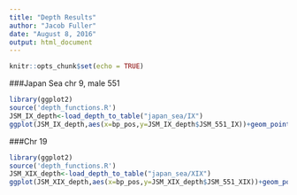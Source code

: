 ```yaml
---
title: "Depth Results"
author: "Jacob Fuller"
date: "August 8, 2016"
output: html_document
---
```


```r
knitr::opts_chunk$set(echo = TRUE)
```

###Japan Sea chr 9, male 551
```r
library(ggplot2)
source('depth_functions.R')
JSM_IX_depth<-load_depth_to_table("japan_sea/IX")
ggplot(JSM_IX_depth,aes(x=bp_pos,y=JSM_IX_depth$JSM_551_IX))+geom_point(size=0.3,alpha=0.5)+geom_smooth()+scale_y_continuous(limits=c(0,10))
```

###Chr 19
```r
library(ggplot2)
source('depth_functions.R')
JSM_XIX_depth<-load_depth_to_table("japan_sea/XIX")
ggplot(JSM_XIX_depth,aes(x=bp_pos,y=JSM_XIX_depth$JSM_551_XIX))+geom_point(size=0.3,alpha=0.5)+geom_smooth()+scale_y_continuous(limits=c(0,10))
```

